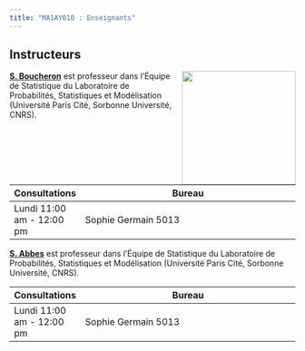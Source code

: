 ```yaml
---
title: "MA1AY010 : Enseignants"
---
```


## Instructeurs

![](images/team/svb.png){style="float:right;padding: 0 0 0 10px;" fig-alt="S. Boucheron" width="200"}

[**S. Boucheron**](http://stephane-v-boucheron.fr/) est professeur dans l'Équipe de Statistique du Laboratoire de Probabilités, Statistiques et Modélisation (Université Paris Cité, Sorbonne Université, CNRS).

| Consultations                  | Bureau                                                                                                                  |
|-------------------------------|---------------------------------------------------------------------------------------------------------------------------|
| Lundi 11:00 am - 12:00 pm | Sophie Germain 5013                                                                                                              |



[**S. Abbes**](http://stephane-v-boucheron.fr/) est professeur dans l'Équipe de Statistique du Laboratoire de Probabilités, Statistiques et Modélisation (Université Paris Cité, Sorbonne Université, CNRS).

| Consultations                  | Bureau                                                                                                                  |
|-------------------------------|---------------------------------------------------------------------------------------------------------------------------|
| Lundi 11:00 am - 12:00 pm | Sophie Germain 5013                                                                                                              |